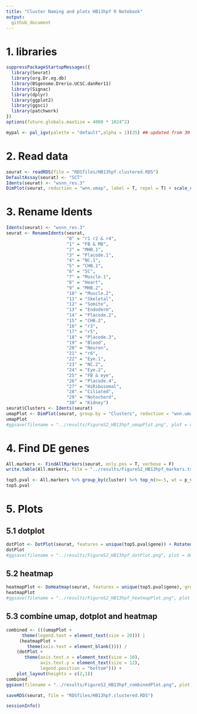 ```yaml
---
title: "Cluster Naming and plots HB13hpf R Notebook"
output: 
  github_document
---
```


# 1. libraries
```r
suppressPackageStartupMessages({
  library(Seurat)
  library(org.Dr.eg.db)
  library(BSgenome.Drerio.UCSC.danRer11)
  library(Signac)
  library(dplyr)
  library(ggplot2)
  library(ggsci)
  library(patchwork)
})
options(future.globals.maxSize = 4000 * 1024^2)
```

```r
mypal <- pal_igv(palette = "default",alpha = 1)(35) ## updated from 30 because HB13hpf has 31 clusters and this was causing DoHeatmap to hang
```

# 2. Read data
```r
seurat <- readRDS(file = "RDSfiles/HB13hpf.clustered.RDS")
DefaultAssay(seurat) <- "SCT"
Idents(seurat) <- "wsnn_res.3"
DimPlot(seurat, reduction = "wnn.umap", label = T, repel = T) + scale_color_igv()
```

# 3. Rename Idents
```r
Idents(seurat) <- "wsnn_res.3"
seurat <- RenameIdents(seurat,
                       "0" = "r1 r2 & r4",
                       "1" = "FB & MB",
                       "2" = "MHB.1",
                       "3" = "Placode.1",
                       "4" = "NC.1",
                       "5" = "CHB.1",
                       "6" = "SC",
                       "7" = "Muscle.1",
                       "8" = "Heart",
                       "9" = "MHB.2",
                       "10" = "Muscle.2",
                       "11" = "Skeletal",
                       "12" = "Somite",
                       "13" = "Endoderm",
                       "14" = "Placode.2",
                       "15" = "CHB.2",
                       "16" = "r3",
                       "17" = "r5",
                       "18" = "Placode.3",
                       "19" = "Blood",
                       "20" = "Neuron",
                       "21" = "r6",
                       "22" = "Eye.1",
                       "23" = "NC.2",
                       "24" = "Eye.2",
                       "25" = "FB & eye",
                       "26" = "Placode.4",
                       "27" = "HiRibosomal",
                       "28" = "Ciliated",
                       "29" = "Notochord",
                       "30" = "Kidney")
seurat$Clusters <- Idents(seurat)
umapPlot <- DimPlot(seurat, group.by = "Clusters", reduction = "wnn.umap") + scale_color_igv()
umapPlot
#ggsave(filename = "../results/FigureS2_HB13hpf_umapPlot.png", plot = umapPlot)
```

# 4. Find DE genes
```r
All.markers <- FindAllMarkers(seurat, only.pos = T, verbose = F)
write.table(All.markers, file = "../results/FigureS2_HB13hpf_markers.txt", sep = "\t", quote = F, col.names = NA)
```

```r
top5.pval <- All.markers %>% group_by(cluster) %>% top_n(n=-5, wt = p_val) %>% top_n(n=5, wt = avg_log2FC)
top5.pval
```

# 5. Plots
## 5.1 dotplot
```r
dotPlot <- DotPlot(seurat, features = unique(top5.pval$gene)) + RotatedAxis()
dotPlot
#ggsave(filename = "../results/FigureS2_HB13hpf_dotPlot.png", plot = dotPlot)
```

## 5.2 heatmap
```r
heatmapPlot <- DoHeatmap(seurat, features = unique(top5.pval$gene), group.colors = mypal, size = 5, angle = 90) + guides(color = FALSE)
heatmapPlot
#ggsave(filename = "../results/FigureS2_HB13hpf_heatmapPlot.png", plot = heatmapPlot)
```

## 5.3 combine umap, dotplot and heatmap
```r
combined <- (((umapPlot + 
      theme(legend.text = element_text(size = 20))) |
     (heatmapPlot +
        theme(axis.text = element_blank()))) / 
    (dotPlot + 
       theme(axis.text.x = element_text(size = 10),
             axis.text.y = element_text(size = 12),
             legend.position = "bottom"))) +
    plot_layout(heights = c(2,1))
combined
ggsave(filename = "../results/FigureS2_HB13hpf_combinedPlot.png", plot = combined)
```

```r
saveRDS(seurat, file = "RDSfiles/HB13hpf.clustered.RDS")
```

```r
sessionInfo()
```